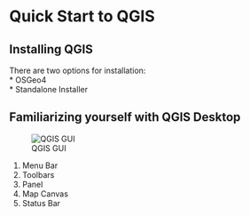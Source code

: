 # Quick Start to QGIS

## Installing QGIS

There are two options for installation:  
* OSGeo4  
* Standalone Installer  


## Familiarizing yourself with QGIS Desktop

![QGIS GUI](Images/gui.png) 

1. Menu Bar
2. Toolbars
3. Panel
4. Map Canvas
5. Status Bar


